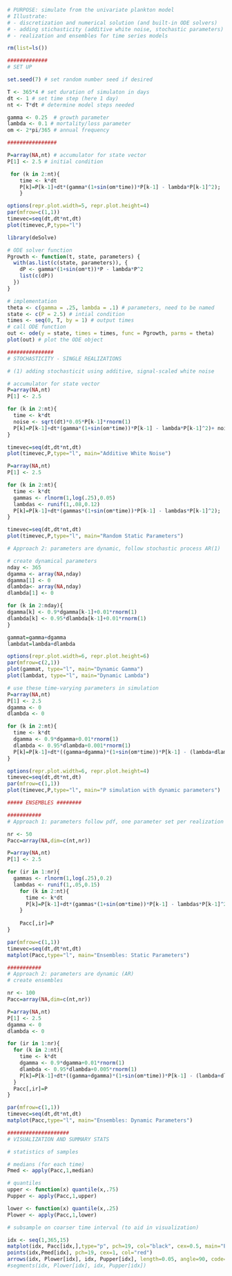 ```r
# PURPOSE: simulate from the univariate plankton model
# Illustrate: 
# - discretization and numerical solution (and built-in ODE solvers) 
# - adding stichasticity (additive white noise, stochastic parameters)
# - realization and ensembles for time series models 

rm(list=ls())

#############
# SET UP 

set.seed(7) # set random number seed if desired 

T <- 365*4 # set duration of simulaton in days
dt <- 1 # set time step (here 1 day)
nt <- T*dt # determine model steps needed

gamma <- 0.25  # growth parameter
lambda <- 0.1 # mortality/loss parameter
om <- 2*pi/365 # annual frequency 

################
```


```r
P=array(NA,nt) # accumulator for state vector
P[1] <- 2.5 # initial condition

 for (k in 2:nt){
    time <- k*dt
    P[k]=P[k-1]+dt*(gamma*(1+sin(om*time))*P[k-1] - lambda*P[k-1]^2);
	}
```


```r
options(repr.plot.width=5, repr.plot.height=4)
par(mfrow=c(1,1))
timevec=seq(dt,dt*nt,dt)
plot(timevec,P,type="l")
```


```r
library(deSolve)

# ODE solver function
Pgrowth <- function(t, state, parameters) {
  with(as.list(c(state, parameters)), {
    dP <- gamma*(1+sin(om*t))*P - lambda*P^2
    list(c(dP))
  })
}
```


```r
# implementation 
theta <- c(gamma = .25, lambda = .1) # parameters, need to be named
state <- c(P = 2.5) # intial condition
times <- seq(0, T, by = 1) # output times
# call ODE function
out <- ode(y = state, times = times, func = Pgrowth, parms = theta)
plot(out) # plot the ODE object
```


```r
###############
# STOCHASTICITY - SINGLE REALIZATIONS

# (1) adding stochasticit using additive, signal-scaled white noise

# accumulator for state vector
P=array(NA,nt)
P[1] <- 2.5

for (k in 2:nt){
  time <- k*dt
  noise <- sqrt(dt)*0.05*P[k-1]*rnorm(1)
  P[k]=P[k-1]+dt*(gamma*(1+sin(om*time))*P[k-1] - lambda*P[k-1]^2)+ noise;
}

```


```r
timevec=seq(dt,dt*nt,dt)
plot(timevec,P,type="l", main="Additive White Noise")
```


```r
P=array(NA,nt)
P[1] <- 2.5

for (k in 2:nt){
  time <- k*dt
  gammas <- rlnorm(1,log(.25),0.05)
  lambdas <- runif(1,.08,0.12)
  P[k]=P[k-1]+dt*(gammas*(1+sin(om*time))*P[k-1] - lambdas*P[k-1]^2);
}

timevec=seq(dt,dt*nt,dt)
plot(timevec,P,type="l", main="Random Static Parameters")
```


```r
# Approach 2: parameters are dynamic, follow stochastic process AR(1)

# create dynamical parameters 
nday <- 365
dgamma <- array(NA,nday)
dgamma[1] <- 0
dlambda<- array(NA,nday)
dlambda[1] <- 0

for (k in 2:nday){
dgamma[k] <- 0.9*dgamma[k-1]+0.01*rnorm(1)
dlambda[k] <- 0.95*dlambda[k-1]+0.01*rnorm(1)
}

gammat=gamma+dgamma
lambdat=lambda+dlambda
```


```r
options(repr.plot.width=6, repr.plot.height=6)
par(mfrow=c(2,1))
plot(gammat, type="l", main="Dynamic Gamma")  
plot(lambdat, type="l", main="Dynamic Lambda") 
```


```r
# use these time-varying parameters in simulation
P=array(NA,nt)
P[1] <- 2.5
dgamma <- 0
dlambda <- 0

for (k in 2:nt){
  time <- k*dt
  dgamma <- 0.9*dgamma+0.01*rnorm(1)
  dlambda <- 0.95*dlambda+0.001*rnorm(1)  
  P[k]=P[k-1]+dt*((gamma+dgamma)*(1+sin(om*time))*P[k-1] - (lambda+dlambda)*P[k-1]^2);
}

```


```r
options(repr.plot.width=6, repr.plot.height=4)
timevec=seq(dt,dt*nt,dt)
par(mfrow=c(1,1))
plot(timevec,P,type="l", main="P simulation with dynamic parameters")
```


```r
##### ENSEMBLES ########

###########
# Approach 1: parameters follow pdf, one parameter set per realization

nr <- 50
Pacc=array(NA,dim=c(nt,nr))

P=array(NA,nt)
P[1] <- 2.5

for (ir in 1:nr){
  gammas <- rlnorm(1,log(.25),0.2)
  lambdas <- runif(1,.05,0.15)  
    for (k in 2:nt){
      time <- k*dt
      P[k]=P[k-1]+dt*(gammas*(1+sin(om*time))*P[k-1] - lambdas*P[k-1]^2);
    }
    
    Pacc[,ir]=P
}

```


```r
par(mfrow=c(1,1))  
timevec=seq(dt,dt*nt,dt)
matplot(Pacc,type="l", main="Ensembles: Static Parameters")
```


```r
###########
# Approach 2: parameters are dynamic (AR)
# create ensembles

nr <- 100
Pacc=array(NA,dim=c(nt,nr))

P=array(NA,nt)
P[1] <- 2.5
dgamma <- 0
dlambda <- 0

for (ir in 1:nr){
  for (k in 2:nt){
    time <- k*dt
    dgamma <- 0.9*dgamma+0.01*rnorm(1)
    dlambda <- 0.95*dlambda+0.005*rnorm(1)  
    P[k]=P[k-1]+dt*((gamma+dgamma)*(1+sin(om*time))*P[k-1] - (lambda+dlambda)*P[k-1]^2);
  }
  Pacc[,ir]=P
}
```


```r
par(mfrow=c(1,1))
timevec=seq(dt,dt*nt,dt)
matplot(Pacc,type="l", main="Ensembles: Dynamic Parameters")
```


```r
####################
# VISUALIZATION AND SUMMARY STATS

# statistics of samples

# medians (for each time)
Pmed <- apply(Pacc,1,median)

# quantiles 
upper <- function(x) quantile(x,.75)
Pupper <- apply(Pacc,1,upper)

lower <- function(x) quantile(x,.25)
Plower <- apply(Pacc,1,lower)

# subsample on coarser time interval (to aid in visualization)

idx <- seq(1,365,15)
matplot(idx, Pacc[idx,],type="p", pch=19, col="black", cex=0.5, main="Ensemble Stats: median and inter-quartile range")
points(idx,Pmed[idx], pch=19, cex=1, col="red")
arrows(idx, Plower[idx], idx, Pupper[idx], length=0.05, angle=90, code=3, col="red",lwd=2)
#segments(idx, Plower[idx], idx, Pupper[idx])

```

